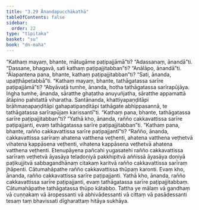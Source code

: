 ```yaml
---
title: "3.29 Ānandapucchākathā"
tableOfContents: false
sidebar:
  order: 22
type: "tipitaka"
basket: "su"
book: "dn-maha"
---
```



<DynamicBreadcrumb />

<Division number="203" book="dn-maha" bookNo="7" page="116">

<Paragraph number="457" book="dn-maha">
“Kathaṃ mayaṃ, bhante, mātugāme paṭipajjāmā”ti? “Adassanaṃ, ānandā”ti. “Dassane, bhagavā, sati kathaṃ paṭipajjitabban”ti? “Anālāpo, ānandā”ti. “Ālapantena pana, bhante, kathaṃ paṭipajjitabban”ti? “Sati, ānanda, upaṭṭhāpetabbā”ti.
</Paragraph>

</Division>
<Division number="204" book="dn-maha" bookNo="7" page="117">

<Paragraph number="458" book="dn-maha">
“Kathaṃ mayaṃ, bhante, tathāgatassa sarīre paṭipajjāmā”ti? “Abyāvaṭā tumhe, ānanda, hotha tathāgatassa sarīrapūjāya. Iṅgha tumhe, ānanda, sāratthe ghaṭatha anuyuñjatha, sāratthe appamattā ātāpino pahitattā viharatha. Santānanda, khattiyapaṇḍitāpi brāhmaṇapaṇḍitāpi gahapatipaṇḍitāpi tathāgate abhippasannā, te tathāgatassa sarīrapūjaṃ karissantī”ti.
</Paragraph>

</Division>
<Division number="205" book="dn-maha" bookNo="7" page="117">

<Paragraph number="459" book="dn-maha">
“Kathaṃ pana, bhante, tathāgatassa sarīre paṭipajjitabban”ti? “Yathā kho, ānanda, rañño cakkavattissa sarīre paṭipajjanti, evaṃ tathāgatassa sarīre paṭipajjitabban”ti. “Kathaṃ pana, bhante, rañño cakkavattissa sarīre paṭipajjantī”ti? “Rañño, ānanda, cakkavattissa sarīraṃ ahatena vatthena veṭhenti, ahatena vatthena veṭhetvā vihatena kappāsena veṭhenti, vihatena kappāsena veṭhetvā ahatena vatthena veṭhenti. Etenupāyena pañcahi yugasatehi rañño cakkavattissa sarīraṃ veṭhetvā āyasāya teladoṇiyā pakkhipitvā aññissā āyasāya doṇiyā paṭikujjitvā sabbagandhānaṃ citakaṃ karitvā rañño cakkavattissa sarīraṃ jhāpenti. Cātumahāpathe rañño cakkavattissa thūpaṃ karonti. Evaṃ kho, ānanda, rañño cakkavattissa sarīre paṭipajjanti. Yathā kho, ānanda, rañño cakkavattissa sarīre paṭipajjanti, evaṃ tathāgatassa sarīre paṭipajjitabbaṃ. Cātumahāpathe tathāgatassa thūpo kātabbo. Tattha ye mālaṃ vā gandhaṃ vā cuṇṇakaṃ vā āropessanti vā abhivādessanti vā cittaṃ vā pasādessanti tesaṃ taṃ bhavissati dīgharattaṃ hitāya sukhāya.
</Paragraph>
</Division>